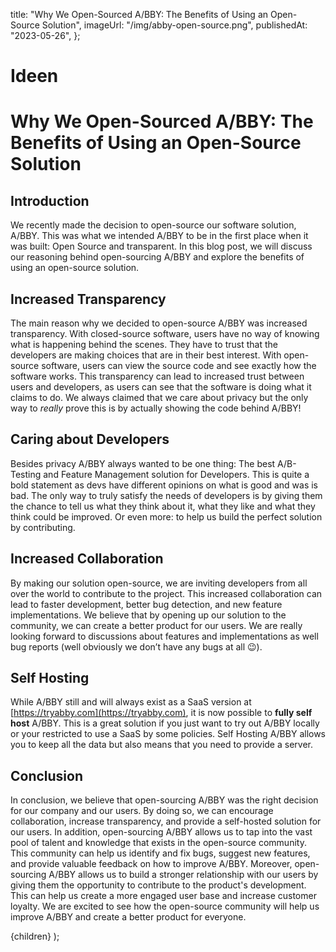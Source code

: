 
  title:
    "Why We Open-Sourced A/BBY: The Benefits of Using an Open-Source Solution",
  imageUrl: "/img/abby-open-source.png",
  publishedAt: "2023-05-26",
};

# Ideen

# Why We Open-Sourced A/BBY: The Benefits of Using an Open-Source Solution

## Introduction

We recently made the decision to open-source our software solution, A/BBY.
This was what we intended A/BBY to be in the first place when it was built: Open Source and transparent.
In this blog post, we will discuss our reasoning behind open-sourcing A/BBY and explore the benefits of using an open-source solution.

## Increased Transparency

The main reason why we decided to open-source A/BBY was increased transparency.
With closed-source software, users have no way of knowing what is happening behind the scenes.
They have to trust that the developers are making choices that are in their best interest.
With open-source software, users can view the source code and see exactly how the software works.
This transparency can lead to increased trust between users and developers, as users can see that the software is doing what it claims to do.
We always claimed that we care about privacy but the only way to _really_ prove this is by actually showing the code behind A/BBY!

## Caring about Developers

Besides privacy A/BBY always wanted to be one thing: The best A/B-Testing and Feature Management solution for Developers.
This is quite a bold statement as devs have different opinions on what is good and was is bad.
The only way to truly satisfy the needs of developers is by giving them the chance to tell us what they think about it, what they like and what they think could be improved.
Or even more: to help us build the perfect solution by contributing.

## Increased Collaboration

By making our solution open-source, we are inviting developers from all over the world to contribute to the project.
This increased collaboration can lead to faster development, better bug detection, and new feature implementations.
We believe that by opening up our solution to the community, we can create a better product for our users.
We are really looking forward to discussions about features and implementations as well bug reports (well obviously we don’t have any bugs at all 😉).

## Self Hosting

While A/BBY still and will always exist as a SaaS version at [https://tryabby.com](https://tryabby.com), it is now possible to **fully self host** A/BBY.
This is a great solution if you just want to try out A/BBY locally or your restricted to use a SaaS by some policies.
Self Hosting A/BBY allows you to keep all the data but also means that you need to provide a server.

## Conclusion

In conclusion, we believe that open-sourcing A/BBY was the right decision for our company and our users.
By doing so, we can encourage collaboration, increase transparency, and provide a self-hosted solution for our users.
In addition, open-sourcing A/BBY allows us to tap into the vast pool of talent and knowledge that exists in the open-source community.
This community can help us identify and fix bugs, suggest new features, and provide valuable feedback on how to improve A/BBY.
Moreover, open-sourcing A/BBY allows us to build a stronger relationship with our users by giving them the opportunity to contribute to the product's development.
This can help us create a more engaged user base and increase customer loyalty. We are excited to see how the open-source community will help us improve A/BBY and create a better product for everyone.

  <BlogLayout seoTitle="A/BBY goes Open Source" meta={meta}>
    {children}
  </BlogLayout>
);
